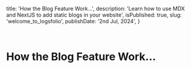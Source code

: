   title: 'How the Blog Feature Work...',
  description:
    'Learn how to use MDX and NextJS to add static blogs in your website',
  isPublished: true,
  slug: 'welcome_to_logsfolio',
  publishDate: '2nd Jul, 2024',
}

<br />

# How the Blog Feature Work...
